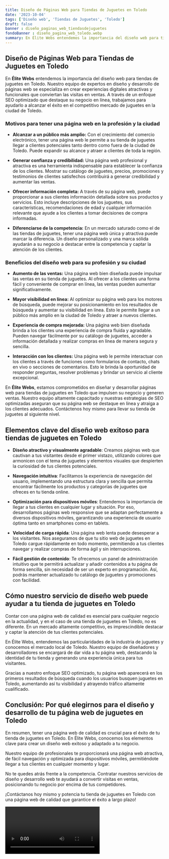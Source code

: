 ```yaml
---
title: Diseño de Páginas Web para Tiendas de Juguetes en Toledo
date: '2023-10-04'
tags: ['Diseño web', 'Tiendas de Juguetes', 'Toledo']
draft: false
banner : diseño_paginas_web_tiendasdejuguetes
fondoBanner : diseño_pagina_web_toledo.webp
summary: En Élite Webs entendemos la importancia del diseño web para tiendas de juguetes en Toledo. Nuestro equipo de expertos en diseño y desarrollo de páginas web se especializa en crear experiencias digitales atractivas y funcionales que conviertan las visitas en ventas. A través de un enfoque SEO optimizado que destaque su negocio en línea, trabajamos para ayudarlo a alcanzar el éxito en el competitivo mercado de juguetes en la ciudad de Toledo.
---
```


## Diseño de Páginas Web para Tiendas de Juguetes en Toledo

En **Élite Webs** entendemos la importancia del diseño web para tiendas de juguetes en Toledo. Nuestro equipo de expertos en diseño y desarrollo de páginas web se especializa en crear experiencias digitales atractivas y funcionales que conviertan las visitas en ventas. A través de un enfoque SEO optimizado que destaque su negocio en línea, trabajamos para ayudarlo a alcanzar el éxito en el competitivo mercado de juguetes en la ciudad de Toledo.

### Motivos para tener una página web en la profesión y la ciudad

- **Alcanzar a un público más amplio:** Con el crecimiento del comercio electrónico, tener una página web le permite a su tienda de juguetes llegar a clientes potenciales tanto dentro como fuera de la ciudad de Toledo. Puede expandir su alcance y atraer a clientes de toda la región.

- **Generar confianza y credibilidad:** Una página web profesional y atractiva es una herramienta indispensable para establecer la confianza de los clientes. Mostrar su catálogo de juguetes, precios, promociones y testimonios de clientes satisfechos contribuirá a generar credibilidad y aumentar las ventas.

- **Ofrecer información completa:** A través de su página web, puede proporcionar a sus clientes información detallada sobre sus productos y servicios. Esto incluye descripciones de los juguetes, sus características, recomendaciones de edad y cualquier información relevante que ayude a los clientes a tomar decisiones de compra informadas.

- **Diferenciarse de la competencia:** En un mercado saturado como el de las tiendas de juguetes, tener una página web única y atractiva puede marcar la diferencia. Un diseño personalizado y una marca sólida ayudarán a su negocio a destacar entre la competencia y captar la atención de los clientes.

### Beneficios del diseño web para su profesión y su ciudad

- **Aumento de las ventas:** Una página web bien diseñada puede impulsar las ventas en su tienda de juguetes. Al ofrecer a los clientes una forma fácil y conveniente de comprar en línea, las ventas pueden aumentar significativamente.

- **Mayor visibilidad en línea:** Al optimizar su página web para los motores de búsqueda, puede mejorar su posicionamiento en los resultados de búsqueda y aumentar su visibilidad en línea. Esto le permite llegar a un público más amplio en la ciudad de Toledo y atraer a nuevos clientes.

- **Experiencia de compra mejorada:** Una página web bien diseñada brinda a los clientes una experiencia de compra fluida y agradable. Pueden navegar fácilmente por su catálogo de juguetes, acceder a información detallada y realizar compras en línea de manera segura y sencilla.

- **Interacción con los clientes:** Una página web le permite interactuar con los clientes a través de funciones como formularios de contacto, chats en vivo o secciones de comentarios. Esto le brinda la oportunidad de responder preguntas, resolver problemas y brindar un servicio al cliente excepcional.

En **Élite Webs**, estamos comprometidos en diseñar y desarrollar páginas web para tiendas de juguetes en Toledo que impulsen su negocio y generen ventas. Nuestro equipo altamente capacitado y nuestras estrategias de SEO optimizadas aseguran que su página web se destaque en línea y atraiga a los clientes adecuados. Contáctenos hoy mismo para llevar su tienda de juguetes al siguiente nivel.

<GifSeo />

<Cta />

## Elementos clave del diseño web exitoso para tiendas de juguetes en Toledo

- **Diseño atractivo y visualmente agradable**: Creamos páginas web que cautivan a tus visitantes desde el primer vistazo, utilizando colores que armonicen con el tema de juguetes y elementos visuales que despierten la curiosidad de tus clientes potenciales.

- **Navegación intuitiva**: Facilitamos la experiencia de navegación del usuario, implementando una estructura clara y sencilla que permita encontrar fácilmente los productos y categorías de juguetes que ofreces en tu tienda online.

- **Optimización para dispositivos móviles**: Entendemos la importancia de llegar a tus clientes en cualquier lugar y situación. Por eso, desarrollamos páginas web responsive que se adaptan perfectamente a diversos dispositivos móviles, garantizando una experiencia de usuario óptima tanto en smartphones como en tablets.

- **Velocidad de carga rápida**: Una página web lenta puede desesperar a los visitantes. Nos aseguramos de que tu sitio web de juguetes en Toledo cargue rápidamente en todo momento, permitiendo a tus clientes navegar y realizar compras de forma ágil y sin interrupciones.

- **Fácil gestión de contenido**: Te ofrecemos un panel de administración intuitivo que te permitirá actualizar y añadir contenidos a tu página de forma sencilla, sin necesidad de ser un experto en programación. Así, podrás mantener actualizado tu catálogo de juguetes y promociones con facilidad.

## Cómo nuestro servicio de diseño web puede ayudar a tu tienda de juguetes en Toledo

Contar con una página web de calidad es esencial para cualquier negocio en la actualidad, y en el caso de una tienda de juguetes en Toledo, no es diferente. En un mercado altamente competitivo, es imprescindible destacar y captar la atención de tus clientes potenciales.

En Élite Webs, entendemos las particularidades de la industria de juguetes y conocemos el mercado local de Toledo. Nuestro equipo de diseñadores y desarrolladores se encargará de dar vida a tu página web, destacando la identidad de tu tienda y generando una experiencia única para tus visitantes.

Gracias a nuestro enfoque SEO optimizado, tu página web aparecerá en los primeros resultados de búsqueda cuando los usuarios busquen juguetes en Toledo, aumentando así tu visibilidad y atrayendo tráfico altamente cualificado.

## Conclusión: Por qué elegirnos para el diseño y desarrollo de tu página web de juguetes en Toledo

En resumen, tener una página web de calidad es crucial para el éxito de tu tienda de juguetes en Toledo. En Élite Webs, conocemos los elementos clave para crear un diseño web exitoso y adaptado a tu negocio.

Nuestro equipo de profesionales te proporcionará una página web atractiva, de fácil navegación y optimizada para dispositivos móviles, permitiéndote llegar a tus clientes en cualquier momento y lugar.

No te quedes atrás frente a la competencia. Contratar nuestros servicios de diseño y desarrollo web te ayudará a convertir visitas en ventas, posicionando tu negocio por encima de tus competidores.

¡Contáctanos hoy mismo y potencia tu tienda de juguetes en Toledo con una página web de calidad que garantice el éxito a largo plazo!

<Video />

<CtaBot job='Tiendas de Juguetes' city='Toledo'/>

<Gmaps query='Toledo+españa+maps' />